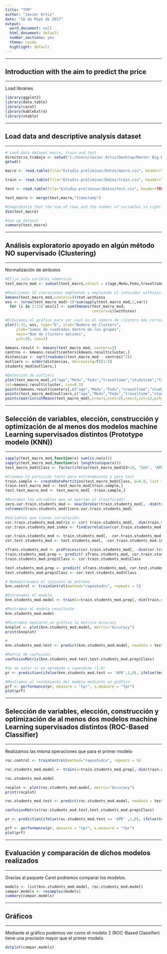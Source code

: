 ```yaml
---
title: "TFM"
author: "Javier Ortiz"
date: "16 de Mayo de 2017"
output: 
  word_document: null
  html_document: default
  number_sections: yes
  theme: cosmo
  highlight: default
---
```


******
## Introduction with the aim to predict the price
******
Load libraries
```r
library(ggplot2)
library(data.table)
library(caret)
library(kableExtra)
library(xtable)
```

******
## Load data and descriptive analysis dataset
******

```r
# Load data dataset macro, train and test
directorio_trabajo <- setwd("C:/Users/Javier Ortiz/Desktop/Master Big Data/TFM/TFM-UEMC/Estudio preliminar")
getwd()

macro <- read.table(file="Estudio preliminar/Datos/macro.csv", header=TRUE, sep=",")

train <- read.table(file="Estudio preliminar/Datos/train.csv", header=TRUE, sep=",")

test <- read.table(file="Estudio preliminar/Datos/test.csv", header=TRUE, sep=",")

test_macro <- merge(test,macro,"timestamp")

#Comprobatio that the sum of rows and the number of variables is right
dim(test_macro)

#Sum up dataset
summary(test_macro)
```

******
## Análisis exploratorio apoyado en algún método NO supervisado (Clustering)
******
Normalización de atributos
```r
#Elijo solo varibles númericas
test_macro_mod <- subset(test_macro,select = c(age,Medu,Fedu,traveltime,studytime,failures,famrel,freetime,goout,G1,G2,G3))

#Realizamos 15 iteraciones empleando y empleando el indicador withniss obtendremos la suma de los cuadrados de las distancias entre los centros determinados por el algoritmo kmeans y los puntos que están dentro de cada cluster.
kmeans(test_macro_mod,centers=9)$tot.withinss
wss <- (nrow(test_macro_mod)-1)*sum(apply(test_macro_mod,2,var))
  for (i in 2:15) wss[i] <- sum(kmeans(test_macro_mod,
                                       centers=i)$withinss)

#Dibujamos el gráfico para ver cual es el número de clústers más correctos para elegir
plot(1:15, wss, type="b", xlab="Numero de Clusters",
     ylab="Sumas de cuadrados dentro de los grupos",
     main="Num de clusters óptimos",
     pch=20, cex=2)

kmeans.result <- kmeans(test_macro_mod, centers=5)
centros <- kmeans.result$centers[kmeans.result$cluster,]
distancias <- sqrt(rowSums((test_macro_mod - centros)^2))
outliers <- order(distancias, decreasing=T)[1:5]
students_mod[outliers,]

#Detección de outliers
plot(test_macro_mod[,c("age","Medu","Fedu","traveltime","studytime","failures","famrel","freetime","goout")], main="Detección de outliers", pch="o",
col=kmeans.result$cluster, cex=0.3)
points(kmeans.result$centers[,c("age","Medu","Fedu","traveltime","studytime","failures","famrel","freetime","goout")], col=1:5, pch=8, cex=1.5)
points(test_macro_mod[outliers,c("age","Medu","Fedu","traveltime","studytime","failures","famrel","freetime","goout")], col=4, pch="+", cex=1.5)
points(matrix(colMeans(test_macro_mod),nrow=1,ncol=2),cex=3,col=12,pch=19)
```

******
## Selección de variables, elección, construcción y optimización de al menos dos modelos machine Learning supervisados distintos (Prototype modelo (KNN))
******
```r
sapply(test_macro_mod,function(x) sum(is.na(x)))
sapply(test_macro_mod,function(x) length(unique(x)))
test_macro_mod$Class <- factor(ifelse(test_macro_mod$G3<10, "SUS", "APR"))

#Creamos la partición tanto para entrenamiento y para test 
train.sample <- createDataPartition(test_macro_mod$Class, p=0.8, list = F)
train.test_macro_mod <- test_macro_mod[train.sample,]
test.test_macro_mod <- test_macro_mod[ -train.sample,]

#Buscamos las variables que no aportan al clasificador.
zero.var.train.students_mod <- nearZeroVar(train.students_mod[, -dim(train.students_mod)[2]], saveMetrics = F)
colnames(train.students_mod)[zero.var.train.students_mod]

#Variables que tienen correlación.
cor.train.students_mod.matrix <- cor( train.students_mod[, -dim(train.students_mod)[2]] )
cor.train.students_mod.index <- findCorrelation(cor.train.students_mod.matrix, 0.80)

cor.train.students_mod <- train.students_mod[, -cor.train.students_mod.index]
cor.test.students_mod <- test.students_mod[, -cor.train.students_mod.index]

xTrans.students_mod <- preProcess(cor.train.students_mod[, -dim(cor.train.students_mod)[2]])
train.students_mod.prep <- predict( xTrans.students_mod, cor.train.students_mod[,-dim(cor.train.students_mod)[2]])
train.students_mod.prep$Class <- cor.train.students_mod$Class

test.students_mod.prep <- predict( xTrans.students_mod, cor.test.students_mod[,-dim(cor.test.students_mod)[2]])
test.students_mod.prep$Class <- cor.test.students_mod$Class

# Remuestreamos el conjunto de entreno
knn.control <- trainControl(method="repeatedcv", repeats = 5)

#Entrenamos el modelo
knn.students_mod.model <- train(x=train.students_mod.prep[,-dim(train.students_mod.prep)[2]], y=train.students_mod.prep$Class, method="knn", tuneLength = 10, trControl = knn.control)

#Mostramos el modelo resultante
knn.students_mod.model

#Mostramos mediante un gráfico la metrica Accuracy
knnplot <- plot(knn.students_mod.model, metric="Accuracy")
print(knnplot)

#
knn.students_mod.test <- predict(knn.students_mod.model, newdata = test.students_mod.prep[,-dim(train.students_mod.prep)[2]])

#Matriz de confusión.
confusionMatrix(knn.students_mod.test,test.students_mod.prep$Class)

#Se da valor si es aprobado o supendido (1,0)
pr <- prediction(ifelse(knn.students_mod.test == 'APR',1,0), ifelse(test.students_mod.prep$Class == 'APR',1,0))

#Mostramos el rendimiento del modelo mediante un gráfico
prf <- performance(pr, measure = "tpr", x.measure = "fpr")
plot(prf)
```

******
## Selección de variables, elección, construcción y optimización de al menos dos modelos machine Learning supervisados distintos (ROC-Based Classifier)
******
Realizamos las misma operaciones que para el primer modelo
```r
roc.control <- trainControl(method="repeatedcv", repeats = 5)

roc.students_mod.model <- train(x=train.students_mod.prep[,-dim(train.students_mod.prep)[2]], y=train.students_mod.prep$Class, method="rocc", tuneLength = 10, trControl = roc.control)

roc.students_mod.model

rocplot <- plot(roc.students_mod.model, metric="Accuracy")
print(rocplot)

roc.students_mod.test <- predict(roc.students_mod.model, newdata = test.students_mod.prep[,-dim(train.students_mod.prep)[2]])

confusionMatrix(roc.students_mod.test,test.students_mod.prep$Class)

pr <- prediction(ifelse(roc.students_mod.test == 'APR' ,1,0), ifelse(test.students_mod.prep$Class == 'APR',1,0))

prf <- performance(pr, measure = "tpr", x.measure = "fpr")
plot(prf)
```

******
## Evaluación y comparación de dichos modelos realizados
******
Gracias al paquete Caret podremos comparar los modelos.
```r
models <- list(knn.students_mod.model, roc.students_mod.model)
compar.models <- resamples(models)
summary(compar.models)
```
******
## Gráficos
******
Mediante el gráfico podemos ver como el modelo 2 (ROC-Based Classifier) tiene una precisión mayor que el primer modelo.
```r
dotplot(compar.models)
```
